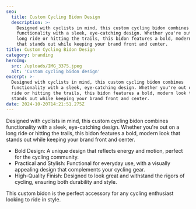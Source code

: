 ```yaml
---
seo:
  title: Custom Cycling Bidon Design
  description: >-
    Designed with cyclists in mind, this custom cycling bidon combines
    functionality with a sleek, eye-catching design. Whether you're out on a
    long ride or hitting the trails, this bidon features a bold, modern look
    that stands out while keeping your brand front and center.
title: Custom Cycling Bidon Design
category: branding
heroImg: 
  src: /uploads/IMG_3375.jpeg
  alt: 'Custom cycling bidon design'
excerpt: >-
  Designed with cyclists in mind, this custom cycling bidon combines
  functionality with a sleek, eye-catching design. Whether you're out on a long
  ride or hitting the trails, this bidon features a bold, modern look that
  stands out while keeping your brand front and center.
date: 2024-10-20T14:21:51.275Z
---
```


Designed with cyclists in mind, this custom cycling bidon combines functionality with a sleek, eye-catching design. Whether you're out on a long ride or hitting the trails, this bidon features a bold, modern look that stands out while keeping your brand front and center.

- Bold Design: A unique design that reflects energy and motion, perfect for the cycling community.
- Practical and Stylish: Functional for everyday use, with a visually appealing design that complements your cycling gear.
- High-Quality Finish: Designed to look great and withstand the rigors of cycling, ensuring both durability and style.

This custom bidon is the perfect accessory for any cycling enthusiast looking to ride in style.
